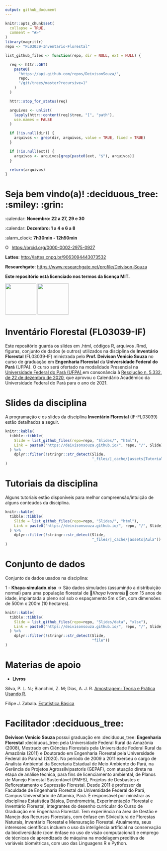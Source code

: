 ```yaml
---
output: github_document
---
```


<!-- README.md is generated from README.Rmd. Please edit that file. -->

<!-- badges: start -->
<!-- badges: end -->

```r
knitr::opts_chunk$set(
  collapse = TRUE,
  comment = "#>"
)
library(magrittr)
repo <- "FL03039-Inventario-Florestal"
```

<!-- Emprestei a função list_github_files() da Curso-R (https://github.com/curso-r). A ideia desse readme emprestei da Curso-R. Achei excelente!-->

```r
list_github_files <- function(repo, dir = NULL, ext = NULL) {

  req <- httr::GET(
    paste0(
      "https://api.github.com/repos/DeivisonSouza/",
      repo,
      "/git/trees/master?recursive=1"
    )
  )

  httr::stop_for_status(req)

  arquivos <- unlist(
    lapply(httr::content(req)$tree, "[", "path"),
    use.names = FALSE
  )

  if (!is.null(dir)) {
    arquivos <- grep(dir, arquivos, value = TRUE, fixed = TRUE)
  }

  if (!is.null(ext)) {
    arquivos <- arquivos[grep(paste0(ext, "$"), arquivos)]
  }

  return(arquivos)
}
```

# Seja bem vindo(a)! :deciduous_tree: :smiley: :grin:

:calendar: **Novembro: 22 a 27, 29 e 30**

:calendar: **Dezembro: 1 a 4 e 6 a 8**

:alarm_clock: **7h30min - 12h50min**

<div itemscope itemtype="https://schema.org/Person"><a itemprop="sameAs" content="https://orcid.org/0000-0002-2975-0927" href="https://orcid.org/0000-0002-2975-0927" target="orcid.widget" rel="me noopener noreferrer" style="vertical-align:top;"><img src="https://orcid.org/sites/default/files/images/orcid_16x16.png" style="width:1em;margin-right:.5em;" alt="ORCID iD icon">https://orcid.org/0000-0002-2975-0927</a></div>

**Lattes**: [http://lattes.cnpq.br/9063094443073532](http://lattes.cnpq.br/9063094443073532)

**Researchgate**: [https://www.researchgate.net/profile/Deivison-Souza](https://www.researchgate.net/profile/Deivison-Souza)

**Este repositório está licenciado nos termos da licença MIT.**

<div>
  <img src="Slides/fig/slide-title/ufpa.png" width="100" align="middle" class="center">
  <img src="Slides/fig/slide-title/forest.png" width="100" align="middle" class="center">
<div>

# Inventário Florestal (FL03039-IF)

Este repositório guarda os slides em .html, códigos R, arquivos .Rmd, figuras, conjunto de dados (e outros) utilizados na disciplina de **Inventário Florestal** (FL03039-IF) ministrada pelo **Prof. Deivison Venicio Souza** no curso de graduação em **Engenharia Florestal** da **Universidade Federal do Pará** (UFPA). O curso será ofertado na modalidade Presencial na [Universidade Federal do Pará (UFPA)](https://portal.ufpa.br/index.php),em consonância à [Resolução n. 5.332, de 22 de dezembro de 2020](http://sege.ufpa.br/boletim_interno/downloads/resolucoes/consepe/2020/5332%20Aprova%20o%20calendario%20academico%20para%20o%20ano%20letivo%20de%202021.pdf), que aprovou o Calendário Acadêmico da Universidade Federal do Pará para o ano de 2021.

# Slides da disciplina

A programação e os slides da disciplina **Inventário Florestal** (IF-FL03039) estão detalhados a seguir.

```r
knitr::kable(
  tibble::tibble(
    Slide = list_github_files(repo=repo, "Slides/", "html"),
    Link = paste0("https://deivisonsouza.github.io/", repo, "/", Slide)
  ) %>% 
    dplyr::filter(!stringr::str_detect(Slide,
                                       "_files/|_cache/|assets|Tutorial"))
)
```

# Tutoriais da disciplina

Alguns tutoriais estão disponíveis para melhor compreensão/intuição de alguns conteúdos da disciplina.

```r
knitr::kable(
  tibble::tibble(
    Slide = list_github_files(repo=repo, "Slides/", "html"),
    Link = paste0("https://deivisonsouza.github.io/", repo, "/", Slide)
  ) %>% 
    dplyr::filter(!stringr::str_detect(Slide,
                                       "_files/|_cache/|assets|Aula"))
)
```

# Conjunto de dados

Conjunto de dados usados na disciplina:

1 - **Khaya-simulado.xlsx** $\rightarrow$ São dados simulados (assumindo a distribuição normal) para uma população florestal de 🌳*Khaya Ivorensis*🌳 com 15 anos de idade, implantada a pleno sol sob o espaçamento 5m x 5m, com dimensões de 500m x 200m (10 hectares).

```r
knitr::kable(
  tibble::tibble(
    Slide = list_github_files(repo=repo, "Slides/data", "xlsx"),
    Link = paste0("https://deivisonsouza.github.io/", repo, "/", Slide)
  ) %>% 
    dplyr::filter(!stringr::str_detect(Slide,
                                       "file"))
)
```

# Materias de apoio

- **Livros**

Silva, P. L. N.; Bianchini, Z. M; Dias, A. J. R. [Amostragem: Teoria e Prática Usando R](https://amostragemcomr.github.io/livro/index.html).

Filipe J. Zabala. [Estatística Básica](http://www.filipezabala.com/enrs/amostragem-1.html#exm:urna-aass)

# Facilitador :deciduous_tree:

**Deivison Venicio Souza** possui graduação em :deciduous_tree: **Engenharia Florestal** :deciduous_tree: pela Universidade Federal Rural da Amazônia (2008), Mestrado em Ciências Florestais pela Universidade Federal Rural da Amazônia (2011) e Doutorado em Engenharia Florestal pela Universidade Federal do Paraná (2020). No período de 2009 a 2011 exerceu o cargo de Analista Ambiental da Secretaria Estadual de Meio Ambiente do Pará, na Gerência de Projetos Agrossilvipastoris (GEPAF), com atuação direta na etapa de análise técnica, para fins de licenciamento ambiental, de Planos de Manejo Florestal Sustentável (PMFS), Projetos de Desbastes e Reflorestamento e Supressão Florestal. Desde 2011 é professor da Faculdade de Engenharia Florestal da Universidade Federal do Pará, Campus Universitário de Altamira, Pará. É responsável por ministrar as disciplinas Estatística Básica, Dendrometria, Experimentação Florestal e Inventário Florestal, integrantes do desenho curricular do Curso de Graduação em Engenharia Florestal. Tem experiência na área de Gestão e Manejo dos Recursos Florestais, com ênfase em Silvicultura de Florestas Naturais, Inventário Florestal e Mensuração Florestal. Atualmente, seus interesses científicos incluem o uso da inteligência artificial na conservação da biodiversidade (com ênfase no uso de visão computacional) e emprego de técnicas de aprendizado de máquina na modelagem preditiva de variáveis biométricas, com uso das Linguagens R e Python.
